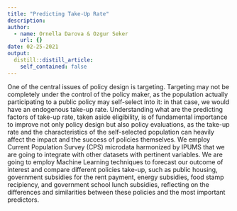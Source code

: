 ```yaml
---
title: "Predicting Take-Up Rate"
description: 
author:
  - name: Ornella Darova & Ozgur Seker
    url: {}
date: 02-25-2021
output:
  distill::distill_article:
    self_contained: false
---
```


One of the central issues of policy design is targeting. Targeting may not be completely under the control of the policy maker, as the population actually participating to a public policy may self-select into it: in that case, we would have an endogenous take-up rate. Understanding what are the predicting factors of take-up rate, taken aside eligibility, is of fundamental importance to improve not only policy design but also policy evaluations, as the take-up rate and the characteristics of the self-selected population can heavily affect the impact and the success of policies themselves. We employ Current Population Survey (CPS) microdata harmonized by IPUMS that we are going to integrate with other datasets with pertinent variables. We are going to employ Machine Learning techniques to forecast our outcome of interest and compare different policies take-up, such as public housing, government subsidies for the rent payment, energy subsidies, food stamp recipiency, and government school lunch subsidies, reflecting on the differences and similarities between these policies and the most important predictors.  

